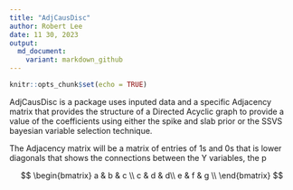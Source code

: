 ```yaml
---
title: "AdjCausDisc"
author: Robert Lee
date: 11 30, 2023
output:
  md_document:
    variant: markdown_github
---
```


```r
knitr::opts_chunk$set(echo = TRUE)
```

AdjCausDisc is a package uses inputed data and a specific Adjacency matrix that provides the structure of a Directed Acyclic graph to provide a value of the coefficients using either the spike and slab prior or the SSVS bayesian variable selection technique. 

The Adjacency matrix will be a matrix of entries of 1s and 0s that is lower diagonals that shows the connections between the Y variables, the p


$$
\begin{bmatrix} 
	a & b & c \\
	c & d & d\\
	e & f & g \\
	\end{bmatrix}
$$



